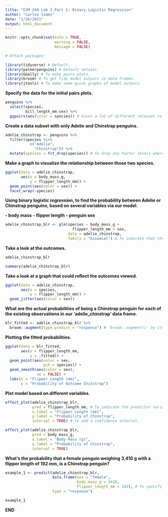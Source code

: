 ```yaml
---
title: "ESM 244 Lab 3 Part 1: Binary Logistic Regression"
author: "Carlos Simms"
date: "1/26/2021"
output: html_document
---
```


```r
knitr::opts_chunk$set(echo = TRUE, 
                      warning = FALSE, 
                      message = FALSE)

# Attach packages:

library(tidyverse) # Default.
library(palmerpenguins) # Default dataset.
library(GGally) # To make pairs plots.
library(broom) # To get tidy model outputs in data frames.
library(jtools) # To make some quick graphs of model outputs.
```

**Specify the data for the initial pairs plots.**

```r
penguins %>% 
  select(species, 
         bill_length_mm:sex) %>% 
  ggpairs(aes(color = species)) # Gives a lot of different relevant relationships and information between the selected variables.
```

**Create a data subset with only Adelie and Chinstrap penguins.**

```r
adelie_chinstrap <- penguins %>% 
  filter(species %in% 
           c("Adelie", 
             "Chinstrap")) %>% 
  mutate(species = fct_drop(species)) # To drop any factor levels where there are no observations for that factor level.
```

**Make a graph to visualize the relationship between those two species.**

```r
ggplot(data = adelie_chinstrap, 
       aes(x = body_mass_g, 
           y = flipper_length_mm)) + 
  geom_point(aes(color = sex)) + 
  facet_wrap(~species)
```

**Using binary logistic regression, to find the probability between Adelie or Chinstrap penguins, based on several variables via our model.**

**- body mass**
**- flipper length**
**- penguin sex**

```r
adelie_chinstrap_blr <- glm(species ~ body_mass_g + 
                              flipper_length_mm + sex, 
                            data = adelie_chinstrap, 
                            family = "binomial") # To indicate that the link is going to be the log odds and that there are only two outcome variables.
```

**Take a look at the outcomes.**

```r
adelie_chinstrap_blr

summary(adelie_chinstrap_blr)
```

**Take a look at a graph that could reflect the outcomes viewed.**

```r
ggplot(data = adelie_chinstrap, 
       aes(x = species, 
           y = flipper_length_mm)) + 
  geom_jitter(aes(color = sex))
```

**What are the actual probabilities of being a Chinstrap penguin for each of the existing observations in our 'adelie_chinstrap' data frame.**

```r
blr_fitted <- adelie_chinstrap_blr %>% 
  broom::augment(type.predict = "response") # 'broom::augment()' by itself, will return the log odds of chinstrap. 'type.predict...' is the prediction calculated to be the probability of each outcome.
```

**Plotting the fitted probabilities.**

```r
ggplot(data = blr_fitted, 
       aes(x = flipper_length_mm, 
           y = .fitted)) + 
  geom_point(aes(color = sex, 
                 pch = species)) + 
  geom_smooth(aes(color = sex), 
              se = FALSE) + 
  labs(x = "Flipper Length (mm)", 
       y = "Probability of Outcome Chinstrap")
```

**Plot model based on different variables.**

```r
effect_plot(adelie_chinstrap_blr, 
            pred = flipper_length_mm, # To indicate the predictor variable.
            x.label = "Flipper Length (mm)", 
            y.label = "Probability of Chinstrap", 
            interval = TRUE) # To add a confidence interval.

effect_plot(adelie_chinstrap_blr, 
            pred = body_mass_g, 
            x.label = "Body Mass (g)", 
            y.label = "Probability of Chinstrap", 
            interval = TRUE)
```

**What's the probability that a female penguin weighing 3,410 g with a flipper length of 192 mm, is a Chinstrap penguin?**

```r
example_1 <- predict(adelie_chinstrap_blr, 
                     data.frame(sex = "female", 
                                body_mass_g = 3410, 
                                flipper_length_mm = 192), # To specify the predictor variable for specific values.
                     type = "response")

example_1
```

**END**
